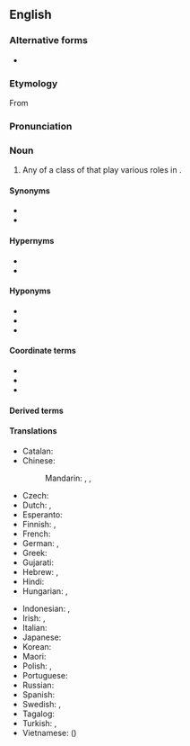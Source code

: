==English==
{{wikipedia}}

===Alternative forms===
* {{l|en|leucocyte}}

===Etymology===
From {{confix|en|leuko|cyte}}

===Pronunciation===
{{IPA|en|/ˈluːkə(ʊ)sʌɪt/}}

===Noun===
{{en-noun}}

# {{lb|en|hematology|cytology|immunology}} Any of a class of {{l|en|blood cell#Noun|blood cells}} that play various roles in {{w|cell-mediated immunity}}.

====Synonyms====
* {{l|en|white blood cell#Noun}}
* {{l|en|WBC#Noun}}

====Hypernyms====
* {{l|en|blood cell#Noun}}
* {{l|en|hemocyte#Noun}}

====Hyponyms====
<!--These hyponyms in turn have hyponyms of their own, but pedagogically it is probably best to limit the list here to just the highest hyponymic level.-->
* {{l|en|granulocyte#Noun}}
* {{l|en|lymphocyte#Noun}}
* {{l|en|myelocyte#Noun}}

====Coordinate terms====
* {{l|en|erythrocyte#Noun}}
* {{l|en|red blood cell#Noun}}
* {{l|en|RBC#Noun}}

====Derived terms====
{{col4|en
|leukocytemia
|leukocytic
|leukocytoclasia
|leukocytoclastic
|leukocytotropic
|leukocytoid
|leukocytopoiesis
|leukocytopoietic
|leukocytosis
|leukocytospermia
|leukocyturia}}

====Translations====
{{trans-top|a white blood cell}}
* Catalan: {{t+|ca|leucòcit|m}}
* Chinese:
*: Mandarin: {{t+|cmn|白血球|tr=báixuèqiú|sc=Hani}}, {{t+|cmn|白細胞|sc=Hani}}, {{t+|cmn|白细胞|tr=báixìbāo|sc=Hani}}
* Czech: {{t+|cs|leukocyt|m}}
* Dutch: {{t+|nl|leukocyt|m}}, {{t|nl|witte bloedcel|f}}
* Esperanto: {{t|eo|leŭkocito}}
* Finnish: {{t+|fi|valkosolu}}, {{t+|fi|leukosyytti}}
* French: {{t+|fr|leucocyte|m}}
* German: {{t+|de|Leukozyt|m}}, {{t|de|weißes Blutkörperchen|n}}
* Greek: {{t+|el|λευκό αιμοσφαίριο|n}}
* Gujarati: {{t|gu|શ્વેતકણ|sc=Gujr}}
* Hebrew: {{t+|he|תא דם לבן}}, {{t|he|לויקוציט}}
* Hindi: {{t|hi|श्वेताणु}}
* Hungarian: {{t|hu|leukocita}}, {{t+|hu|fehérvérsejt}}
{{trans-mid}}
* Indonesian: {{t+|id|leukosit}}, {{t+|id|sel darah putih}}
* Irish: {{t|ga|leocaicít|f}}, {{t|ga|fuilchill bhán|f}}
* Italian: {{t+|it|leucocita|m}}
* Japanese: {{t+|ja|白血球|tr=はっけっきゅう, hakkekkyū}}
* Korean: {{t+|ko|백혈구(白血球)}}
* Maori: {{t|mi|pūtau toto mā}}
* Polish: {{t+|pl|leukocyt|m}}, {{t+|pl|krwinka biała|f}}
* Portuguese: {{t+|pt|leucócito|m}}
* Russian: {{t+|ru|лейкоци́т|m}}
* Spanish: {{t+|es|leucocito|m}}
* Swedish: {{t+|sv|leukocyt}}, {{t+|sv|vit blodkropp}}
* Tagalog: {{t|tl|puting sihay-dugo}}
* Turkish: {{t+|tr|akyuvar}}, {{t+|tr|lökosit}}
* Vietnamese: {{t|vi|bạch huyết cầu}} ({{t|vi|白血球}})
{{trans-bottom}}